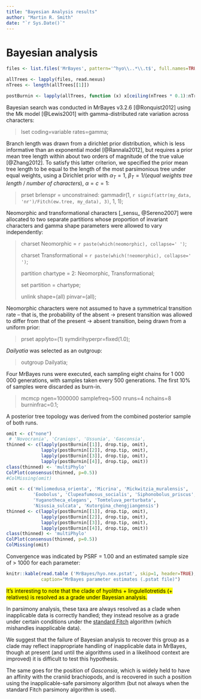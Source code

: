 ```yaml
---
title: "Bayesian Analysis results"
author: "Martin R. Smith"
date: "`r Sys.Date()`"
---
```



# Bayesian analysis

```R
files <- list.files('MrBayes', pattern='^hyo\\..*\\.t$', full.names=TRUE)

allTrees <- lapply(files, read.nexus)
nTrees <- length(allTrees[[1]])

postBurnin <- lapply(allTrees, function (x) x[ceiling(nTrees * 0.1):nTrees])
```

Bayesian search was conducted in MrBayes v3.2.6 [@Ronquist2012] using the Mk model [@Lewis2001] with gamma-distributed rate variation across characters:

> lset coding=variable rates=gamma;

Branch length was drawn from a dirichlet prior distribution, which is less informative than an exponential model [@Rannala2012], but requires a prior mean tree length within about two orders of magnitude of the true value [@Zhang2012]. To satisfy this latter criterion, we specified the prior mean tree length to be equal to the length of the most parsimonious tree under equal weights, using a Dirichlet prior with $α_T = 1$, $β_T = 1/$(_equal weights tree length_ / _number of characters_), $α = c = 1$:

> prset brlenspr = unconstrained: gammadir(1, `r signif(attr(my_data, 'nr')/Fitch(ew.tree, my_data), 3)`, 1, 1);

Neomorphic and transformational characters [_sensu_ @Sereno2007] were allocated to two separate partitions whose proportion of invariant characters and gamma shape parameters were allowed to vary independently:

> charset Neomorphic = `r paste(which(neomorphic), collapse=' ')`;
>
> charset Transformational = `r paste(which(!neomorphic), collapse=' ')`;
>
>
> partition chartype = 2: Neomorphic, Transformational;
>
> set partition = chartype;
>
>
> unlink shape=(all) pinvar=(all);


Neomorphic characters were not assumed to have a symmetrical transition rate – that is, the probability of the absent → present transition was allowed to differ from that of the present → absent transition, being drawn from a uniform prior:

> prset applyto=(1) symdirihyperpr=fixed(1.0);

_Dailyatia_ was selected as an outgroup:

> outgroup Dailyatia;

Four MrBayes runs were executed, each sampling eight chains for 1 000 000 generations, with samples taken every 500 generations.  The first 10% of samples were discarded as burn-in.

> mcmcp ngen=1000000 samplefreq=500 nruns=4 nchains=8 burninfrac=0.1;

A posterior tree topology was derived from the combined posterior sample of both runs.

```R
omit <- c("none")
 # 'Novocrania', 'Craniops', 'Ussunia', 'Gasconsia',
thinned <- c(lapply(postBurnin[[1]], drop.tip, omit),
             lapply(postBurnin[[2]], drop.tip, omit),
             lapply(postBurnin[[3]], drop.tip, omit),
             lapply(postBurnin[[4]], drop.tip, omit))
class(thinned) <- 'multiPhylo'
ColPlot(consensus(thinned, p=0.5))
#ColMissing(omit)
```

```R
omit <- c('Heliomedusa_orienta', 'Micrina', 'Mickwitzia_muralensis',
          'Eoobolus', 'Clupeafumosus_socialis', 'Siphonobolus_priscus', 
          'Yuganotheca_elegans', 'Tomteluva_perturbata', 
          'Nisusia_sulcata', 'Kutorgina_chengjiangensis')
thinned <- c(lapply(postBurnin[[1]], drop.tip, omit),
             lapply(postBurnin[[2]], drop.tip, omit),
             lapply(postBurnin[[3]], drop.tip, omit),
             lapply(postBurnin[[4]], drop.tip, omit))
class(thinned) <- 'multiPhylo'
ColPlot(consensus(thinned, p=0.5))
ColMissing(omit)
```

Convergence was indicated by PSRF = 1.00 and an estimated sample size of > 1000 for each parameter:

```R
knitr::kable(read.table ('MrBayes/hyo.nex.pstat', skip=1, header=TRUE),
             caption="MrBayes parameter estimates (.pstat file)")
```

<mark>It's interesting to note that the clade of hyoliths + lingulellotretids (+ relatives) is resolved as a grade under Bayesian analysis.  

In parsimony analysis, these taxa are always resolved as a clade when inapplicable data is correctly handled; they instead resolve as a grade under certain conditions under the [standard Fitch](#TNT) algorithm (which mishandles inapplicable data).

We suggest that the failure of Bayesian analysis to recover this group as a clade may reflect inappropriate handling of inapplicable data in MrBayes, though at present (and until the algorithms used in a likelihood context are improved) it is difficult to test this hypothesis.

The same goes for the position of _Gasconsia_, which is widely held to have an affinity with the craniid brachiopods, and is recovered in such a position using the inapplicable-safe parsimony algorithm (but not always when the standard Fitch parsimony algorithm is used).</mark>
